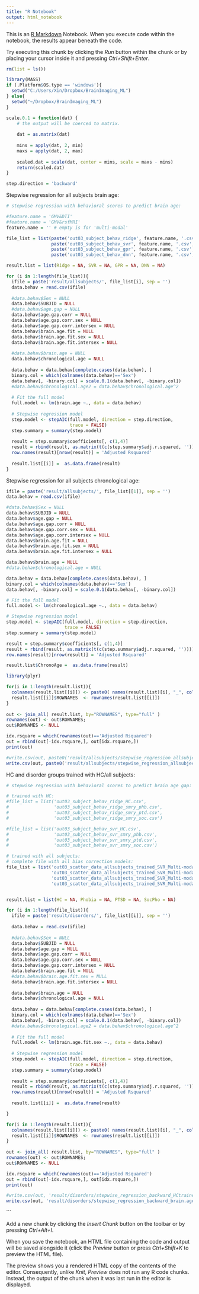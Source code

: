 ```yaml
---
title: "R Notebook"
output: html_notebook
---
```


This is an [R Markdown](http://rmarkdown.rstudio.com) Notebook. When you execute code within the notebook, the results appear beneath the code. 

Try executing this chunk by clicking the *Run* button within the chunk or by placing your cursor inside it and pressing *Ctrl+Shift+Enter*. 
```r
rm(list = ls())

library(MASS)
if (.Platform$OS.type == 'windows'){
  setwd("C:/Users/Xin/Dropbox/BrainImaging_ML")
} else{
  setwd("~/Dropbox/BrainImaging_ML")
}

scale.0.1 = function(dat) {
    # the output will be coerced to matrix.
    
    dat = as.matrix(dat)
    
    mins = apply(dat, 2, min)
    maxs = apply(dat, 2, max)
    
    scaled.dat = scale(dat, center = mins, scale = maxs - mins)
    return(scaled.dat)
}

step.direction = 'backward'

```

Stepwise regression for all subjects brain age:

```r

# stepwise regression with behavioral scores to predict brain age:

#feature.name = 'GMV&DTI'
#feature.name = 'GMV&rsfMRI'
feature.name = '' # empty is for 'multi-modal'

file_list = list(paste('out03_subject_behav_ridge', feature.name, '.csv', sep = ''), 
                 paste('out03_subject_behav_svr', feature.name, '.csv', sep = ''), 
                 paste('out03_subject_behav_gpr', feature.name, '.csv', sep = ''), 
                 paste('out03_subject_behav_dnn', feature.name, '.csv', sep = ''))

result.list = list(Ridge = NA, SVR = NA, GPR = NA, DNN = NA)

for (i in 1:length(file_list)){
  ifile = paste('result/allsubjects/', file_list[i], sep = '')
  data.behav = read.csv(ifile)
  
  #data.behav$Sex = NULL
  data.behav$SUBJID = NULL
  #data.behav$age.gap = NULL
  data.behav$age.gap.corr = NULL
  data.behav$age.gap.corr.sex = NULL
  data.behav$age.gap.corr.intersex = NULL
  data.behav$brain.age.fit = NULL
  data.behav$brain.age.fit.sex = NULL
  data.behav$brain.age.fit.intersex = NULL
  
  #data.behav$brain.age = NULL
  data.behav$chronological.age = NULL
  
  data.behav = data.behav[complete.cases(data.behav), ]
  binary.col = which(colnames(data.behav)=='Sex') 
  data.behav[, -binary.col] = scale.0.1(data.behav[, -binary.col])
  #data.behav$chronological.age2 = data.behav$chronological.age^2 
  
  # Fit the full model 
  full.model <- lm(brain.age ~., data = data.behav)
  
  # Stepwise regression model
  step.model <- stepAIC(full.model, direction = step.direction, 
                        trace = FALSE)
  step.summary = summary(step.model)
  
  result = step.summary$coefficients[, c(1,4)]
  result = rbind(result, as.matrix(t(c(step.summary$adj.r.squared, ''))))
  row.names(result)[nrow(result)] = 'Adjusted Rsquared'
  
  result.list[[i]] =  as.data.frame(result)
}
```

Stepwise regression for all subjects chronological age:

```r
ifile = paste('result/allsubjects/', file_list[[1]], sep = '')
data.behav = read.csv(ifile)

#data.behav$Sex = NULL
data.behav$SUBJID = NULL
data.behav$age.gap = NULL
data.behav$age.gap.corr = NULL
data.behav$age.gap.corr.sex = NULL
data.behav$age.gap.corr.intersex = NULL
data.behav$brain.age.fit = NULL
data.behav$brain.age.fit.sex = NULL
data.behav$brain.age.fit.intersex = NULL

data.behav$brain.age = NULL
#data.behav$chronological.age = NULL

data.behav = data.behav[complete.cases(data.behav), ]
binary.col = which(colnames(data.behav)=='Sex') 
data.behav[, -binary.col] = scale.0.1(data.behav[, -binary.col])

# Fit the full model 
full.model <- lm(chronological.age ~., data = data.behav)

# Stepwise regression model
step.model <- stepAIC(full.model, direction = step.direction, 
                      trace = FALSE)
step.summary = summary(step.model)

result = step.summary$coefficients[, c(1,4)]
result = rbind(result, as.matrix(t(c(step.summary$adj.r.squared, ''))))
row.names(result)[nrow(result)] = 'Adjusted Rsquared'

result.list$ChronoAge =  as.data.frame(result)

```


```r

library(plyr)

for(i in 1:length(result.list)){
  colnames(result.list[[i]]) <- paste0( names(result.list)[i], "_", colnames(result.list[[i]]) )
  result.list[[i]]$ROWNAMES  <- rownames(result.list[[i]])
}
 
out <- join_all( result.list, by="ROWNAMES", type="full" )
rownames(out) <- out$ROWNAMES; 
out$ROWNAMES <- NULL

idx.rsquare = which(rownames(out)=='Adjusted Rsquared')
out = rbind(out[-idx.rsquare,], out[idx.rsquare,])
print(out)

#write.csv(out, paste0('result/allsubjects/stepwise_regression_allsubjects_backward_brain.age.fit.intersex_nogender', feature.name, '.csv'))
write.csv(out, paste0('result/allsubjects/stepwise_regression_allsubjects_backward_brain.age_nogender', feature.name, '.csv'))

```

HC and disorder groups trained with HC/all subjects:

```r
# stepwise regression with behavioral scores to predict brain age gap:

# trained with HC:
#file_list = list('out03_subject_behav_ridge_HC.csv',
#                 'out03_subject_behav_ridge_smry_phb.csv',
#                 'out03_subject_behav_ridge_smry_ptd.csv',
#                 'out03_subject_behav_ridge_smry_soc.csv')

#file_list = list('out03_subject_behav_svr_HC.csv',
#                 'out03_subject_behav_svr_smry_phb.csv',
#                 'out03_subject_behav_svr_smry_ptd.csv',
#                 'out03_subject_behav_svr_smry_soc.csv')

# trained with all subjects:
# complete file with all bias correction models:
file_list = list('out03_scatter_data_allsubjects_trained_SVR_Multi-modal_HC.csv',
                 'out03_scatter_data_allsubjects_trained_SVR_Multi-modal_smry_phb.csv',
                 'out03_scatter_data_allsubjects_trained_SVR_Multi-modal_smry_ptd.csv',
                 'out03_scatter_data_allsubjects_trained_SVR_Multi-modal_smry_soc.csv')


result.list = list(HC = NA, Phobia = NA, PTSD = NA, SocPho = NA)

for (i in 1:length(file_list)){
  ifile = paste('result/disorders/', file_list[[i]], sep = '')
  
  data.behav = read.csv(ifile)
  
  #data.behav$Sex = NULL
  data.behav$SUBJID = NULL
  data.behav$age.gap = NULL
  data.behav$age.gap.corr = NULL
  data.behav$age.gap.corr.sex = NULL
  data.behav$age.gap.corr.intersex = NULL
  data.behav$brain.age.fit = NULL
  #data.behav$brain.age.fit.sex = NULL
  data.behav$brain.age.fit.intersex = NULL
  
  data.behav$brain.age = NULL
  data.behav$chronological.age = NULL
  
  data.behav = data.behav[complete.cases(data.behav), ]
  binary.col = which(colnames(data.behav)=='Sex') 
  data.behav[, -binary.col] = scale.0.1(data.behav[, -binary.col])
  #data.behav$chronological.age2 = data.behav$chronological.age^2 
  
  # Fit the full model 
  full.model <- lm(brain.age.fit.sex ~., data = data.behav)
  
  # Stepwise regression model
  step.model <- stepAIC(full.model, direction = step.direction, 
                        trace = FALSE)
  step.summary = summary(step.model)
  
  result = step.summary$coefficients[, c(1,4)]
  result = rbind(result, as.matrix(t(c(step.summary$adj.r.squared, ''))))
  row.names(result)[nrow(result)] = 'Adjusted Rsquared'
  
  result.list[[i]] =  as.data.frame(result)

}


```
```r
for(i in 1:length(result.list)){
  colnames(result.list[[i]]) <- paste0( names(result.list)[i], "_", colnames(result.list[[i]]) )
  result.list[[i]]$ROWNAMES  <- rownames(result.list[[i]])
}
 
out <- join_all( result.list, by="ROWNAMES", type="full" )
rownames(out) <- out$ROWNAMES; 
out$ROWNAMES <- NULL

idx.rsquare = which(rownames(out)=='Adjusted Rsquared')
out = rbind(out[-idx.rsquare,], out[idx.rsquare,])
print(out)

#write.csv(out, 'result/disorders/stepwise_regression_backward_HCtrained_brain.age.fit.sex_svr.csv')
write.csv(out, 'result/disorders/stepwise_regression_backward_brain.age.fit.sex_svr.csv')

```

```

Add a new chunk by clicking the *Insert Chunk* button on the toolbar or by pressing *Ctrl+Alt+I*.

When you save the notebook, an HTML file containing the code and output will be saved alongside it (click the *Preview* button or press *Ctrl+Shift+K* to preview the HTML file).

The preview shows you a rendered HTML copy of the contents of the editor. Consequently, unlike *Knit*, *Preview* does not run any R code chunks. Instead, the output of the chunk when it was last run in the editor is displayed.
